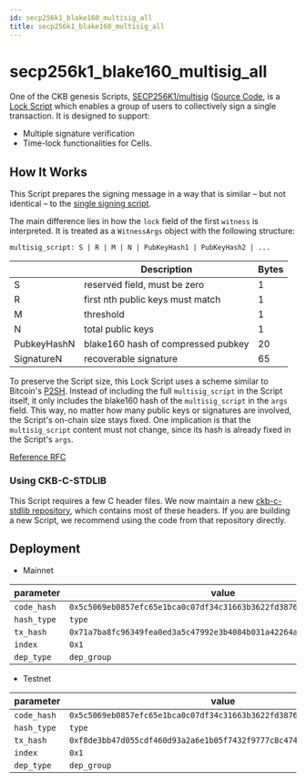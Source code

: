 ```yaml
---
id: secp256k1_blake160_multisig_all
title: secp256k1_blake160_multisig_all
---
```


# secp256k1_blake160_multisig_all

One of the CKB genesis Scripts, [SECP256K1/multisig](https://github.com/nervosnetwork/ckb-system-scripts/wiki/How-to-sign-transaction#multisig) ([Source Code](https://github.com/nervosnetwork/ckb-system-scripts/blob/master/c/secp256k1_blake160_multisig_all.c), is a [Lock Script](/docs/tech-explanation/lock-script) which enables a group of users to collectively sign a single transaction. It is designed to support:

- Multiple signature verification
- Time-lock functionalities for Cells.

## How It Works

This Script prepares the signing message in a way that is similar – but not identical – to the [single signing script](./secp256k1_blake160_sighash_all).

The main difference lies in how the `lock` field of the first `witness` is interpreted. It is treated as a `WitnessArgs` object with the following structure:

```text
multisig_script: S | R | M | N | PubKeyHash1 | PubKeyHash2 | ...
```

|             | Description                        | Bytes |
| ----------- | ---------------------------------- | ----- |
| S           | reserved field, must be zero       | 1     |
| R           | first nth public keys must match   | 1     |
| M           | threshold                          | 1     |
| N           | total public keys                  | 1     |
| PubkeyHashN | blake160 hash of compressed pubkey | 20    |
| SignatureN  | recoverable signature              | 65    |

To preserve the Script size, this Lock Script uses a scheme similar to Bitcoin's [P2SH](https://learnmeabitcoin.com/technical/script/p2sh/).
Instead of including the full `multisig_script` in the Script itself, it only includes the blake160 hash of the `multisig_script` in the `args` field. This way, no matter how many public keys or signatures are involved, the Script's on-chain size stays fixed. One implication is that the `multisig_script` content must not change, since its hash is already fixed in the Script's `args`.

[Reference RFC](https://github.com/nervosnetwork/rfcs/blob/master/rfcs/0024-ckb-genesis-script-list/0024-ckb-genesis-script-list.md#secp256k1multisig)

### Using CKB-C-STDLIB

This Script requires a few C header files.
We now maintain a new [ckb-c-stdlib repository](https:github.com/nervosnetwork/ckb-c-stdlib), which contains most of these headers.
If you are building a new Script, we recommend using the code from that repository directly.

## Deployment

- Mainnet

| parameter   | value                                                                |
| ----------- | -------------------------------------------------------------------- |
| `code_hash` | `0x5c5069eb0857efc65e1bca0c07df34c31663b3622fd3876c876320fc9634e2a8` |
| `hash_type` | `type`                                                               |
| `tx_hash`   | `0x71a7ba8fc96349fea0ed3a5c47992e3b4084b031a42264a018e0072e8172e46c` |
| `index`     | `0x1`                                                                |
| `dep_type`  | `dep_group`                                                          |

- Testnet

| parameter   | value                                                                |
| ----------- | -------------------------------------------------------------------- |
| `code_hash` | `0x5c5069eb0857efc65e1bca0c07df34c31663b3622fd3876c876320fc9634e2a8` |
| `hash_type` | `type`                                                               |
| `tx_hash`   | `0xf8de3bb47d055cdf460d93a2a6e1b05f7432f9777c8c474abf4eec1d4aee5d37` |
| `index`     | `0x1`                                                                |
| `dep_type`  | `dep_group`                                                          |
